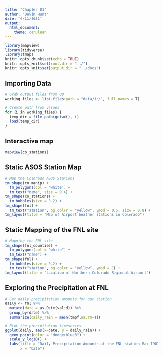 ```yaml
---
title: "Chapter 01"
author: "Devin Hunt"
date: "4/11/2022"
output: 
  html_document:
    theme: cerulean
---
```


```r
library(mapview)
library(tidyverse)
library(tmap)
knitr::opts_chunk$set(echo = TRUE)
knitr::opts_knit$set(root.dir = "../")
knitr::opts_knit$set(output_dir = "../docs")
```

## Importing Data
```r
# Grab output files from 00
working_files <- list.files(path = "data/in/", full.names = T)

# Create path from values
for (i in working_files) {
  temp_dir = file.path(getwd(), i)
  load(temp_dir)
}

```

## Interactive map

```r
mapview(co_stations)
```

## Static ASOS Station Map
```r
# Map the Colorado ASOS Stations
tm_shape(co_manip) + 
  tm_polygons(col = 'white') + 
  tm_text("name", size = 0.6) +
tm_shape(co_stations) + 
  tm_bubbles(size = 0.2) +
tm_shape(fnl) +
  tm_text("station", bg.color = "yellow", ymod = 0.5, size = 0.8) +
tm_layout(title = "Map of Airport Weather Stations in Colorado")

```

## Static Mapping of the FNL site
```r
# Mapping the FNL site
tm_shape(fnl_counties) + 
  tm_polygons(col = "white") +
  tm_text("name") + 
tm_shape(fnl) + 
  tm_bubbles(size = 0.2) +
  tm_text("station", bg.color = "yellow", ymod = 1) + 
tm_layout(title = "Location of Northern Colorado Regional Airport")
```

## Exploring the Precipitation at FNL
```r
# Get daily precipitation amounts for our station
daily <- fnl %>%
  mutate(date = as.Date(valid)) %>%
  group_by(date) %>%
  summarize(daily_rain = mean(tmpf,na.rm=T))

# Plot the precipitation timeseries
ggplot(daily, aes(x=date, y = daily_rain)) + 
  geom_point(color = "dodgerblue3") + 
  scale_y_log10() + 
  labs(title = "Daily Precipitation Amounts at the FNL station May 1987 - October 1992", y = "Daily Rain (cm)", 
       x = "Date")
```


